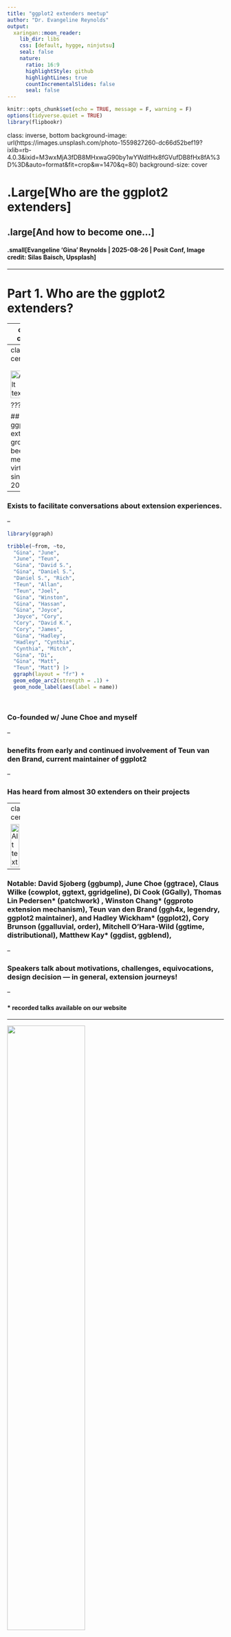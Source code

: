 ```yaml
---
title: "ggplot2 extenders meetup"
author: "Dr. Evangeline Reynolds"
output:
  xaringan::moon_reader:
    lib_dir: libs
    css: [default, hygge, ninjutsu]
    seal: false
    nature:
      ratio: 16:9
      highlightStyle: github
      highlightLines: true
      countIncrementalSlides: false
      seal: false
---
```


```r
knitr::opts_chunk$set(echo = TRUE, message = F, warning = F)
options(tidyverse.quiet = TRUE)
library(flipbookr)

```

class: inverse, bottom
background-image: url(https://images.unsplash.com/photo-1559827260-dc66d52bef19?ixlib=rb-4.0.3&ixid=M3wxMjA3fDB8MHxwaG90by1wYWdlfHx8fGVufDB8fHx8fA%3D%3D&auto=format&fit=crop&w=1470&q=80)
background-size: cover

# .Large[Who are the ggplot2 extenders]

## .large[And how to become one...]

#### .small[Evangeline 'Gina' Reynolds \| 2025-08-26 \| Posit Conf, Image credit: Silas Baisch, Upsplash]

---

# Part 1. Who are the ggplot2 extenders?




---
class: center
<!-- # So instead of answering Part I. 'who are the ggplot2 extenders?’ -->

<!-- -- -->

<!-- # as 'who has extended ggplot2’, -->

<!-- Who are the authors of the extension packages that you may know -->

<img src="images/clipboard-4242710445.png" width="125%" alt="Alt text" />


---
class: center
<!-- # But, actually I'm here to advertise a ggplot2 extension meetup/club/working group… -->

<!-- --- -->

<!-- # Also known as 'the ggplot2 extenders' -->


<img src="images/clipboard-527321121.png" width="65%" alt="Alt text" />


???

## ‘the ggplot2 extenders’ group has been meeting virtually since April 2022

--

### Exists to facilitate conversations about extension experiences.

--

```r
library(ggraph)

tribble(~from, ~to,
  "Gina", "June",
  "June", "Teun",
  "Gina", "David S.",
  "Gina", "Daniel S.",
  "Daniel S.", "Rich",
  "Teun", "Allan",
  "Teun", "Joel",
  "Gina", "Winston",
  "Gina", "Hassan",
  "Gina", "Joyce",
  "Joyce", "Cory",
  "Cory", "David K.",
  "Cory", "James",
  "Gina", "Hadley",
  "Hadley", "Cynthia",
  "Cynthia", "Mitch",
  "Gina", "Di",
  "Gina", "Matt",
  "Teun", "Matt") |>
  ggraph(layout = "fr") + 
  geom_edge_arc2(strength = .1) + 
  geom_node_label(aes(label = name))
  
  


```


### Co-founded w/ June Choe and myself

--

### benefits from early and continued involvement of Teun van den Brand, current maintainer of ggplot2

--

### Has heard from almost 30 extenders on their projects

---
class: center

<img src="images/clipboard-836013170.png" width="65%" alt="Alt text" />


---

### Notable: David Sjoberg (ggbump), **June Choe (ggtrace),** Claus Wilke (cowplot, ggtext, ggridgeline), Di Cook (GGally), Thomas Lin Pedersen\* (patchwork) , Winston Chang\* (ggproto extension mechanism), Teun van den Brand (ggh4x, legendry, ggplot2 maintainer), and Hadley Wickham\* (ggplot2), **Cory Brunson (ggalluvial, order), Mitchell O’Hara-Wild (ggtime, distributional), Matthew Kay\* (ggdist, ggblend),**

--

### Speakers talk about motivations, challenges, equivocations, design decision — in general, extension journeys!

--

#### \* recorded talks available on our website


---

![](images/clipboard-4093491883.png){width="60%"}

## And since spring 2024, our between-meeting discussions has also been an exciting space to exchange ideas about extension strategies and design choices!

--

### - almost 100 discussions initiated

--

### - more than 1000 contributionscontact 

---

# Part II.  How to become one? 

# bit.ly/ggplot2extenders

---

... But, why join us? Why be interest in ggplot2 extension at all?


---

<!-- For this question I will just try to get bring you along with personal story... -->

<!-- So we are trying to teach my son Spanish.  He's been in an immersion class, and we do books and sometimes speak Spanish at home. -->

<!-- --- -->

<!-- But you know what?  -->

<!-- ---  -->

<!-- The results are pretty mixed. -->

<!-- --- -->

<!-- You know what his number 1 phrase is? -->

---
class: inverse, center, middle


# Dime en Inglés.

--

# (Tell me in English)



???
 
And I guess I'm actually pretty sympathetic to this sentiment.  Because actually I see a lot of parallels between what he's saying --- tell me in my first language--- and what has me so fixated on data viz, ggplot2 and ggplot2 extension.  


---
class: inverse, center, middle


# Tell me in pictures.

???

Instead of saying 'Dime en Inglés' I might say 'Tell me in pictures'.  Tell me in visual language - cause isn't that really our 'first' language. 

Visual information has been informative since day one for most people, and it continues to be a superhighway throughout our lives.  It's 'preattentively processed' so we don't need to expend effort or focus to see patterns, outliers, distributions.

It's effortless, no-friction communication.  

<!-- So I'm happy if someone sits me down and explains things in s -->
<!-- A lot of us who feel compelled to visualize our data and fixate on figures in reports or papers are 'Tell me in pictures' people. -->


But you know, just going back to Spanish v. English, even though just using English might be the easy choice, we just can't give up on Spanish because... 


---
class: inverse, center, middle

# Orthography

# (how you spell stuff) 

--

Like English is a disaster... And Spanish is a delight.  Say it, write it down, read it back. It sounds just the way you right it.  Everyone deserves to have a great spelling experience!  

<!-- Express yourself without worrying, hmm I'm not sure if this is spelled right.  You have to go down some rabbit hole on the origin of the word to know how to correctly spell a word. -->


---

And ggplot2 is kind of like this... It let's you write down your plot in such an intuitve way.  

---


# Hadley Wickham:

> ### And, you know, I'd get a dataset. And, *in my head I could very clearly kind of picture*, I want to put this on the x-axis. Let's put this on the y-axis, draw a line, put some points here, break it up by this variable.

--

> ### And then, like, getting that vision out of my head, and into reality, it's just really, really hard. Just, like, felt harder than it should be. Like, there's a lot of custom programming involved...

---
class: inverse, middle, center

# 'I just want to spell my plot how it sounds.' (paraphrase)

------------------------------------------------------------------------

<!-- > ### where I just felt, like, to me, I just wanted to say, like, you know, *this is what I'm thinking, this is how I'm picturing this plot. Like you're the computer 'Go and do it'.* -->



---

And so much of the time ggplot2 just nails it... 

---

```r
library(tidyverse)
library(gapminder)
gapminder %>%  # data from package
  filter(year == 2002) ->
gapminder_2002

theme_grey(base_size =18) |>
  theme_set()
```


`r chunk_reveal("scatter0", title = "## easy to write, easy to read ggplot2...", widths = c(2,3))`

```r
gapminder_2002 |>
  ggplot() +
  aes(x = gdpPercap) +
  aes(y = lifeExp) +
  geom_point() +
  geom_smooth() +
  facet_wrap(vars(continent))
```

---

## ggplot2's 'graphical poems' 

--
# articulated. 
--

# staccato.  
--

# bubbly. 
--

# effervescent. 


---


# Hadley:

> ## the Grammar of Graphics [is] easy because you've just got all these...

--
> ## nice 
--

> ## little  
--

> ## decomposable 
--

> ## components.

---

class: inverse, bottom
background-image: url(https://images.unsplash.com/photo-1517093911940-08cb5b3952e7?q=80&w=444&auto=format&fit=crop&ixlib=rb-4.1.0&ixid=M3wxMjA3fDB8MHxwaG90by1wYWdlfHx8fGVufDB8fHx8fA%3D%3D)
background-size: cover

---

And ggplot2 extension helps you keep thing easy and stacatto.


---

Instead of ...




circle packing routine. 


---

you can do...

```r
library(ggcirclepack)
gapminder_2002 |>
  ggplot() +
  aes(area = pop, 
      id = country) + 
  geom_circlepack() + 
  geom_circlepack_text(color = "white") + 
  coord_equal()
```


---

```r
geom_residual_springs <- ggsprings:::geom_residual_springs


```


```r
library(ggsprings)
anscombe |>
  ggplot() +
  aes(x = x1) +
  aes(y = y1) +
  geom_point() +
  geom_smooth(method = "lm") + 
  geom_residual_springs(method = "lm")
```


```


Bubbly ggplot2! 

---

Instead of...


```r


```


---

you can do 


---


Springy ggplot2!

---

<!-- --- -->

<!-- class: inverse, bottom -->
<!-- background-image: url(images/frueling_ubers_jahr_articulation.png) -->
<!-- background-size: contain -->

<!-- --- -->

<!-- [00:00-00:04 intro](https://youtu.be/ytqXCO3-lOs?si=rF8znHifImsacwXo&t=1) -->



---


But it's not always like that


---

# What's the graphical poem here?

```r
library(ggplot2)
ggplot(airquality) +
  aes(x = Ozone) +
  geom_rug() +
  geom_histogram() +
  ggxmean::geom_x_mean()
```

??? Consider for example, a the seemingly simple enterprise of adding a vertical line at the mean of x, perhaps atop a histogram or density plot.

---

`r chunk_reveal("basic", title = "### What's the *base* ggplot2 experience")`

```r
airquality %>%
  ggplot(data = .) +
  aes(x = Ozone) +
  geom_rug() +
  geom_histogram() +
  geom_vline(
    xintercept =
      mean(airquality$Ozone,
           na.rm = T)
    )
```

???

Creating this plot requires greater focus on ggplot2 *syntax*, likely detracting from discussion of *the mean* that statistical instructors desire. It may require a discussion about dollar sign syntax and how geom_vline is actually a special geom -- an annotation -- rather than being mapped to the data. None of this is relevant to the point you as an instructor aim to make: maybe that the the mean is the balancing point of the data or maybe a comment about skewness.




---

class: inverse, bottom
background-image: url(https://images.unsplash.com/photo-1742531616501-3fdd94e5a435?q=80&w=858&auto=format&fit=crop&ixlib=rb-4.1.0&ixid=M3wxMjA3fDB8MHxwaG90by1wYWdlfHx8fGVufDB8fHx8fA%3D%3D)
background-size: cover



<!-- --- -->


<!-- > ### 'ggplot2 [is] the best thing ever.' Dewey Dunningham -->

<!-- -- -->

<!-- > ### The plot-element articulation lets you 'ggplot2 let's you speak your plots into existence.' -- Thomas Lin Pedersen -->


<!-- > ### Unfettered conversations with your data.  (Visual information is processed 'preattentively' - seeing patterns, ..., is effortless) -->

---

### Adding the conditional means?

```r
# precompute
airquality_by_month <- airquality %>%
  group_by(Month) %>%
  summarise(
    Ozone_mean =
      mean(Ozone, na.rm = T)
    ) #BREAK

ggplot(airquality) +  #BREAK
  aes(x = Ozone) + #BREAK
  geom_histogram() + #BREAK
  facet_grid(rows = vars(Month)) + #BREAK
  geom_vline(data = 
               airquality_by_month,
             aes(xintercept =
               Ozone_mean))  #BREAK
```





---

`r chunk_reveal("cond_means_hard", break_type = "user")`



???

Further, for the case of adding a vertical line at the mean for different subsets of the data, a different approach is required. This enterprise may take instructor/analyst/student on an even larger detour -- possibly googling, and maybe landing on the following stack overflow page where 11,000 analytics souls (some repeats to be sure) have landed:


---


![](images/arch-in-square.png)


---

![](images/why_so_loud.jpg)

---

# Part II How to become one...? 

A. Lots of failure. Alone. 
B. More guided... 

---

## ggbump

```r
library(tidyverse)
theme_set(theme_gray(base_size = 18))
us_and_peers <- c("United States", "Germany", 
                  "United Kingdom", "France", 
                  "Canada")

gapminder::gapminder %>% 
  filter(country %in% us_and_peers) %>% 
  mutate(life_exp_rank = rank(-lifeExp), 
         .by = year) ->
us_cohort_life_exp_rank_2020
```

---

`r chunk_reveal("bump")`

```r
library(tidyverse)
library(ggbump)

us_cohort_life_exp_rank_2020 %>% 
  ggplot() + 
  aes(x = year) + 
  aes(y = life_exp_rank) + 
  geom_point() + 
  aes(color = country) + 
  geom_bump() #<<
```

---

# This plot composition is so *staccato*!


```r
life_exp_rank_2020 %>% 
  ggplot() + 
  aes(x = year, 
      y = life_exp_rank, 
      color = country) + 
  geom_point() + 
  geom_bump()  #<<
```

---

## Saw Thomas Lin Pederson's talk 'Extending your ability to extend ggplot2' January 2020  geom_circle() - (live at RStudio::Conf)

--

#### and tried

--

#### and failed 

--

#### and tried

--

#### and failed

--

####  and kind of figured things out in December 2020....

--

And it was everything I'd hoped for!

---

My experience, might be pretty typical... 2x I've heard folks say 'extension is not for the faint of heart'.



---

# - 'I have two kids, it's so hard to be so deep in ggplot, it takes at least two days just to get all the information in your head again.  So I'm struggling with maintaining [ggbump, ggaluvial, ggsankey]'

--

# Delivering new layer extensions can be costly.

---

# - 'I have 200 kids...'  Univeristy Professor

---

# - 'I have 1000 kids...'  Academy Curriculum Director

---

# - 'I have a thesis to finish'  Graduate Student

---

# - 'I have to have the results in 10 minutes, and then I need to start working on 5 other reports' Business Analyst



---

## Recognizing demands on peoples time and attention.

--

## Talk central question:  Can we lower the costs to delivering layer extension?

---

## Especially in academic setting...

--

## ... (These people generally have staggeringly good extension ideas, and academic setting has potential to have ripple effect since educators have a *lot* of trainees...) :-)

---

# 'How to extend ggplot2 while drowning'...?

--

## managing 'care tasks' ...

![](https://m.media-amazon.com/images/I/61DJiOiZeGL._SY445_SX342_QL70_FMwebp_.jpg)


---

## 1. extension is be an analytic 'care task' - can help you in the long run

--

## 2. but in the short run, barriers to entry and maintanance present a burden


---

# 'How to extend ggplot2 without drowning'...?

### new, low code extension. (experimental) <<






---

```r
knitr::include_graphics("../../posit-consulting/report_figures/unnamed-chunk-35-1.svg")
```

---

```r
knitr::include_graphics("../../posit-consulting/report_figures/unnamed-chunk-35-2.svg")
```


---

```r
knitr::include_graphics("../../posit-consulting/report_figures/unnamed-chunk-35-3.svg")
```





<!-- ### - This doesn't feel like the effervecent ggplot2 ... 😞  -->

<!-- -- -->

<!-- ### - I actually have to really focus/think to write/read this plot composition...  ️😖 -->

<!-- -- -->

<!-- ### - I'm not used to that!! 😭 -->

<!-- --- -->

<!-- ### - but base ggplot2 would be really bloated if it tried to to everything for us. -->

---

### - Enter extension...

---

`r chunk_reveal("extension_fix")`

```r
ggplot(airquality) +
  aes(x = Ozone) +
  geom_histogram() +
  ggxmean::geom_x_mean() +
  facet_grid(rows = vars(Month))
```



---

# But you may be thinking…

--

## ‘ggplot2 extenders’ …

--

## wouldn't that be for extenders? …

--

## I’m not an extender. ⛔️

---

# Maybe you have a latent extender in you…

---

class: inverse, bottom
background-image: url(https://images.unsplash.com/photo-1559827260-dc66d52bef19?ixlib=rb-4.0.3&ixid=M3wxMjA3fDB8MHxwaG90by1wYWdlfHx8fGVufDB8fHx8fA%3D%3D&auto=format&fit=crop&w=1470&q=80)
background-size: cover

---

# Part II. How do you become a ggplot2 extender?

## … we want to be more active in the education space and have more events that welcome to ggplot2 users (latent extenders).

---

# Events of general interest (ggplot2 users) coming up this fall:

--

### - ggplot2 4.0.0 release party, Friday Oct 3rd 💿

--

### - ggplot2 X LLMs (ggpal)

--

### - ggplot2 X interactivity (ggiraph with David Gohels)

---

# ‘Extension is not for the faint of heart...’

--

# ‘I found extension daunting...’

--

# Education: ‘Easy geom\_\*() recipes’… aimed at beginners (ggplot2 users). <https://evamaerey.github.io/easy-geom-recipes/>

---

## Easy recipes 2025... 3 examples, 3 exercises, 3 objectives:

## - 1. Learn how to prepare compute for group-wise computation in a layer

--

## - 2. Learn how to define a Stat (and test)

--

## - 3. Learn how to combine a Stat and Geom into a user-facing function

---

## How to make it easy?

## - easy, familiar (boring) compute

--

## - step-by-step

--

## - pre step (Step 0) - connect it to what you know (get the job done with base ggplot2)

---



![](images/clipboard-1390069760.png)

---


![](images/clipboard-2716183368.png)

---



![](images/clipboard-1097542246.png)

---


![](images/clipboard-748695718.png)

---
class: inverse, center, middle

# 'Thanks for sharing these recipes! I've never written my own 'geoms' because I had no idea where to start, but with this resource I'll be putting this to use in my own work soon.'

---
class: inverse, center, middle

# 'Thank you for putting this into the world' Thomas Lin Pederson

---

# 'Easy geom_*() recipes'


## Tested by newcomers.

--

## Vetted by other experts.

--

## Feedback refined. (survey + focus groups)

--

## Kept up-to-date. (ggplot2 4.0.0 release-aware - and now 4 examples, 4 exercises, 4 objectives...)

---
class: inverse, middle, center


# *'It was that easy. And I felt empowered as a result of that…. But you know, like, my problem isn’t gonna be that easy.'*

---

## Realistic! These *are* 'easy' recipes.

--

## But we have a support group for when thing are hard (ggplot2 extenders)… (and more educational resources in the works)

--

# We'd be glad to see you at the extenders meetup or in our discussions!!

---
class: center, middle

# Thank you!

# website: bit.ly/ggplot2extenders

# join form: bit.ly/ggplot2extenderscontact

# easy recipes: bit.ly/easy-geom-recipes

---

<!-- ##  -->

<!-- #  -->

<!-- # Outline -->

<!-- ## Why data visualization? (preattentive processing - effortless, efficient data communication) -->

<!-- -- -->

<!-- ## Why ggplot2? (effortless plot specification, like 'spontaneous language in conversation' - like should 'grammar of graphics' be 'language of graphics') -->

<!-- -- -->

<!-- ## Why extension? (allows for fluency to continue in domains 'base' ggplot2 doesn't support) -->

<!-- -- -->

<!-- ## How to support extenders (newcomers to extension)? -->

<!-- -   New educational material -->

<!-- -   & community -->

<!-- <!-- ## And how the recipes came to be... -->


<!-- <!-- -- -->



<!-- <!-- ## What the ggplot2 4.0.0 release means for the recipes -->

--\>

<!-- -- -->

<!-- ```{r setup, include=FALSE} -->

<!-- knitr::opts_chunk$set(echo = TRUE, cache = F, warning = F, message = F) -->

<!-- options(tidyverse.quiet = TRUE) -->

<!-- library(flipbookr) -->

<!-- library(tidyverse) -->

<!-- isi_donor_url <- "https://www.isi-stats.com/isi/data/prelim/OrganDonor.txt" -->

<!-- donor <- read_delim(isi_donor_url) %>% -->

<!--   select(Default, Choice) %>%  -->

<!--   mutate(decision = ifelse(Choice == "donor", "donor (1)", "not (0)")) %>%  -->

<!--   mutate(decision = fct_rev(decision))  -->

<!-- ``` -->

<!-- ------------------------------------------------------------------------ -->

<!-- ###  -->

<!-- Effortless consumption of information - -->

<!-- 'preattentive processing' -->

<!-- 1/5 of second to identify shapes, patterns, anomolies, regions of high density etc. -->

<!-- -- -->

<!-- With no 'hit' to cognitive resources. -->

<!-- ------------------------------------------------------------------------ -->

<!-- > ### "When I need to make sense of some data ... [ggplot2] continues to be just the best thing ever." -- Dewey Dunningham -->

<!-- -- -->

<!-- # Me: Same! ('You had me at hello'...) -->

<!-- --- -->

<!-- class: middle, inverse, center -->

<!-- # It lets you *'speak your plot into existence'*. (Thomas Lin Pederson) (so your data can easily speak back to you! i.e. reveal patterns) -->

<!-- --- -->

<!-- ```{r, include = F} -->

<!--  knitr::opts_chunk$set(echo = F, comment = "", message = F,  -->

<!--                        warning = F, cache = T, fig.retina = 3) -->

<!--  library(tidyverse) -->

<!--  library(flipbookr) -->

<!--  library(xaringanthemer) -->

<!--  xaringanthemer::mono_light( -->

<!--    base_color = "#02075D", -->

<!--    # header_font_google = google_font("Josefin Sans"), -->

<!--    # text_font_google   = google_font("Montserrat", "200", "200i"), -->

<!--    # code_font_google   = google_font("Droid Mono"), -->

<!--    text_font_size = ".85cm", -->

<!--    code_font_size = ".15cm") -->

<!-- theme_set(theme_gray(base_size = 20)) -->

<!-- ``` -->

<!-- --- -->

<!-- class: inverse, center, middle -->

<!-- > # "the Grammar of Graphics makes [building plots] easy because you've just got all these, like, little nice decomposable components" -- Hadley Wickham -->

<!-- --- -->



<!-- |                                                                                                                                                                                                                                                               | -->

<!-- |----| -->

<!-- | \> \### ... and I'd also been reading about the Grammar of Graphics by Leland Wilkinson, I got to meet him a couple of times and ... I was, like, this book has been, like, written for me. <https://www.trifacta.com/podcast/tidy-data-with-hadley-wickham/> | -->

<!-- ```{r, include = F} -->

<!-- library(tidyverse) -->

<!-- library(gapminder) -->

<!-- gapminder %>%  # data from package -->

<!--   filter(year == 2002) -> -->

<!-- gapminder_2002 -->

<!-- ``` -->

<!-- ------------------------------------------------------------------------ -->

<!-- r chunk_reveal("scatter", title = "## ggplot2 nails it...", widths = c(2,3))` -->

<!-- ```{r scatter, include = F} -->

<!-- ggplot(data = gapminder_2002) + -->

<!--   aes(x = gdpPercap) + -->

<!--   aes(y = lifeExp) +  -->

<!--   geom_point() +   -->

<!--   geom_smooth() + -->

<!--   facet_wrap(vars(continent)) -->

<!-- ``` -->

<!-- <!-- --- -->

--\>

<!-- <!-- class: inverse, center, middle -->

--\>

<!-- <!-- > # "I'd never know quite how to get things done with matplotlib.  But with ggplot2 I could understand it without even looking at documentation (paraphrase) - Hassan Kibirige (plotnine: 'grammar of graphics for python' author) --> --\>

<!-- <!-- --- -->

--\>

<!-- <!-- # Hans Rosling & BBC in 2010   -->

--\>

<!-- <!-- <iframe width="767" height="431" src="https://www.youtube.com/embed/jbkSRLYSojo?list=PL6F8D7054D12E7C5A" frameborder="0" allow="accelerometer; autoplay; encrypted-media; gyroscope; picture-in-picture" allowfullscreen></iframe> -->

--\>

<!-- <!-- https://www.youtube.com/embed/jbkSRLYSojo?list=PL6F8D7054D12E7C5A -->

--\>

<!-- <!-- --- -->

--\>

<!-- <!-- ## ... I know having the data is not enough. I have to show it in ways people both enjoy and understand -->

--\>

<!-- <!-- ```{r, out.width="65%", fig.align='center'} -->

--\>

<!-- <!-- knitr::include_graphics("images/hans_argument.png") -->

--\>

<!-- <!-- ``` -->

--\>

<!-- <!-- --- -->

--\>

<!-- <!-- # 'Here we go. Life expectancy on the y-axis' -->

--\>

<!-- <!-- ```{r, out.width="80%"} -->

--\>

<!-- <!-- knitr::include_graphics("images/hans_y_axis.png") -->

--\>

<!-- <!-- ``` -->

--\>

<!-- <!-- --- -->

--\>

<!-- <!-- # 'On the x-axis, wealth' -->

--\>

<!-- <!-- ```{r, out.width="80%"} -->

--\>

<!-- <!-- knitr::include_graphics("images/hans_x_axis.png") -->

--\>

<!-- <!-- ``` -->

--\>

<!-- <!-- --- -->

--\>

<!-- <!-- # 'Colors represent the different continents' -->

--\>

<!-- <!-- ```{r, out.width="80%"} -->

--\>

<!-- <!-- knitr::include_graphics("images/hans_colors.png") -->

--\>

<!-- <!-- ``` -->

--\>

<!-- <!-- --- -->

--\>

<!-- <!-- # 'Size represents population' -->

--\>

<!-- <!-- ```{r, out.width="80%"} -->

--\>

<!-- <!-- knitr::include_graphics("images/hans_size.png") -->

--\>

<!-- <!-- ``` -->

--\>

<!-- <!-- --- -->

--\>

<!-- <!-- class: inverse, center, middle -->

--\>

<!-- <!-- #  Response to speaking plot into existence? -->

--\>

<!-- <!-- -- -->

--\>

<!-- <!-- # 10 million views... -->

--\>

<!-- <!-- -- -->

--\>

<!-- <!-- (also does animation at the end... which I don't show) -->

--\>

<!-- <!-- --- -->

--\>

<!-- ```{r, out.width="45%"} -->

<!-- knitr::include_graphics("../../ggram/transcriber_of_imagined_plots.png") -->

<!-- ``` -->

<!-- ------------------------------------------------------------------------ -->

<!-- ## But, sometimes we don't have the vocabulary that's needed to keep 'speaking' fluently. -->

<!-- ------------------------------------------------------------------------ -->

<!-- ## Example: What's the graphical poem here? -->

<!-- ```{r, echo = F} -->

<!-- library(ggplot2) -->

<!-- ggplot(airquality) +  -->

<!--   aes(x = Ozone) +  -->

<!--   geom_rug() +  -->

<!--   geom_histogram() +  -->

<!--   ggxmean::geom_x_mean() -->

<!-- ``` -->

<!-- ??? Consider for example, a the seemingly simple enterprise of adding a vertical line at the mean of x, perhaps atop a histogram or density plot. -->

<!-- ------------------------------------------------------------------------ -->

<!-- r chunk_reveal("basic", title = "### What's the *base* ggplot2 experience")` -->

<!-- ```{r basic} -->

<!-- airquality %>%  -->

<!--   ggplot(data = .) +  -->

<!--   aes(x = Ozone) +  -->

<!--   geom_rug() +  -->

<!--   geom_histogram() +  -->

<!--   geom_vline( -->

<!--     xintercept =  -->

<!--       mean(airquality$Ozone,  -->

<!--            na.rm = T) -->

<!--     ) -> -->

<!-- g -->

<!-- ``` -->

<!-- ??? Creating this plot requires greater focus on ggplot2 *syntax*, likely detracting from discussion of *the mean* that statistical instructors desire. It may require a discussion about dollar sign syntax and how geom_vline is actually a special geom -- an annotation -- rather than being mapped to the data. None of this is relevant to the point you as an instructor aim to make: maybe that the the mean is the balancing point of the data or maybe a comment about skewness. -->

<!-- ------------------------------------------------------------------------ -->

<!-- ### Adding the conditional means? -->

<!-- ```{r cond_means_hard, echo = F} -->

<!-- airquality %>%  -->

<!--   group_by(Month) %>%  -->

<!--   summarise( -->

<!--     Ozone_mean =  -->

<!--       mean(Ozone, na.rm = T) -->

<!--     ) -> -->

<!-- airquality_by_month -->

<!-- ggplot(airquality) +  -->

<!--   aes(x = Ozone) +  -->

<!--   geom_histogram() +  -->

<!--   facet_grid(rows = vars(Month)) + -->

<!--   geom_vline(data = airquality_by_month,  -->

<!--              aes(xintercept =  -->

<!--                Ozone_mean)) -->

<!-- ``` -->

<!-- ??? -->

<!-- Further, for the case of adding a vertical line at the mean for different subsets of the data, a different approach is required. This enterprise may take instructor/analyst/student on an even larger detour -- possibly googling, and maybe landing on the following stack overflow page where 11,000 analytics souls (some repeats to be sure) have landed: -->

<!-- ------------------------------------------------------------------------ -->

<!-- r chunk_reveal("cond_means_hard", title = "#### Conditional means (may require a trip to stackoverflow!)")` -->

<!-- ------------------------------------------------------------------------ -->

<!-- # Why is something like geom_smooth() is so easy, and my mean of x line is so hard? -->

<!-- ------------------------------------------------------------------------ -->

<!-- ## ggbump -->

<!-- ```{r, echo = F} -->

<!-- library(tidyverse) -->

<!-- theme_set(theme_gray(base_size = 18)) -->

<!-- us_and_peers <- c("United States", "Germany",  -->

<!--                   "United Kingdom", "France",  -->

<!--                   "Canada") -->

<!-- gapminder::gapminder %>%  -->

<!--   filter(country %in% us_and_peers) %>%  -->

<!--   mutate(life_exp_rank = rank(-lifeExp),  -->

<!--          .by = year) -> -->

<!-- us_cohort_life_exp_rank_2020 -->

<!-- ``` -->

<!-- ------------------------------------------------------------------------ -->

<!-- r chunk_reveal("bump")` -->

<!-- ```{r bump, include = F} -->

<!-- library(tidyverse) -->

<!-- library(ggbump) -->

<!-- us_cohort_life_exp_rank_2020 %>%  -->

<!--   ggplot() +  -->

<!--   aes(x = year) +  -->

<!--   aes(y = life_exp_rank) +  -->

<!--   geom_point() +  -->

<!--   aes(color = country) +  -->

<!--   geom_bump() #<< -->

<!-- ``` -->

<!-- ------------------------------------------------------------------------ -->

<!-- # Snappy Graphical Poem!!! -->

<!-- -- -->

<!-- # Some nice plot Ar.ti.cu.la.tion! -->

<!-- -- -->

<!-- # Grateful when plot composition is *staccato*. -->

<!-- ```{r, eval = F} -->

<!-- life_exp_rank_2020 %>%  -->

<!--   ggplot() +  -->

<!--   aes(x = year,  -->

<!--       y = life_exp_rank,  -->

<!--       color = country) +  -->

<!--   geom_point() +  -->

<!--   geom_bump()  #<< -->

<!-- ``` -->

<!-- ------------------------------------------------------------------------ -->

<!-- ## Saw Thomas Lin Pederson's talk 'Extending your ability to extend ggplot2' January 2020 geom_circle() - (live at RStudio::Conf) -->

<!-- -- -->

<!-- #### and tried -->

<!-- -- -->

<!-- #### and failed -->

<!-- -- -->

<!-- #### and tried -->

<!-- -- -->

<!-- #### and failed -->

<!-- -- -->

<!-- #### and kind of figured things out in December 2020.... -->

<!-- -- -->

<!-- And it was everything I'd hoped for! -->

<!-- ------------------------------------------------------------------------ -->

<!-- My experience, might be pretty typical... 2x I've heard folks say 'extension is not for the faint of heart'. -->

<!-- ------------------------------------------------------------------------ -->

<!-- # Wanted to fit in more extension to my life -->

<!-- -- -->

<!-- ## Fall 2021 Independent studies... <https://github.com/EvaMaeRey/ay_2022_2_advanced_individual_study-> -->

<!-- ### - `geom_high_leverage` Morgan -->

<!-- ### - `geom_high_influence` Madison -->

<!-- ------------------------------------------------------------------------ -->

<!-- ## Spring 2022 independent study: make a tutorial. -->

<!-- ### w/ Morgan: 'a no-struggle introduction to layer extension, for unsophisticated ggplot2 users' -->

<!-- ------------------------------------------------------------------------ -->

<!-- ## 3 examples, 3 exercises, 3 objectives: -->

<!-- -- -->

<!-- ## - 1. Learn how to prepare compute for group-wise computation in a layer -->

<!-- -- -->

<!-- ## - 2. Learn how to define a Stat (and test) -->

<!-- -- -->

<!-- ## - 3. Learn how to combine a Stat and Geom into a user-facing function -->

<!-- ------------------------------------------------------------------------ -->

<!-- ## How to make it easy? -->

<!-- ## - easy, familiar (boring) compute -->

<!-- -- -->

<!-- ## - step-by-step -->

<!-- -- -->

<!-- ## - pre step (Step 0) - connect it to what you know (get the job done with base ggplot2) -->

<!-- ------------------------------------------------------------------------ -->

<!-- # Stat-based geom\_\*() functions is focus. Why? -->

<!-- ## - Stats are easy\* -->

<!-- -- -->

<!-- ## - `geoms_\*()`s are familiar -->

<!-- -- -->

<!-- -   relatively easy compared to Geoms and position... -->

<!-- ------------------------------------------------------------------------ -->

<!-- # Stat-based geom\_\*() functions is focus. Why? -->

<!-- #### \> I've used ggplot for a very long time... Conceptually I get $$the difference between `stat_*()` functions and `geom_()*`s functions.$$ But... I would not put `+ stat_*()` anything. That's not something I would naturally do after using the gg platform... for 10 years. -->

<!-- ------------------------------------------------------------------------ -->

<!-- ## In 2023, survey, focus group about bare-bones, download a .Rmd -->

<!-- -- -->

<!-- ## 2024 Moved to webr/quarto, added explanation (I didn't really have much vocabulary in 2023!) -->

<!-- -- -->

<!-- ## May 2025 survey + focus group... -->

<!-- ------------------------------------------------------------------------ -->

<!-- ## Participant profile -->

<!-- ```{r, echo = F, fig.show='hold', out.width="25%"} -->

<!-- files <- fs::dir_ls("../../posit-consulting/report_figures/") -->

<!-- knitr::include_graphics(path = files[1]) -->

<!-- knitr::include_graphics(path = files[2]) -->

<!-- knitr::include_graphics(path = files[3]) -->

<!-- knitr::include_graphics(path = files[4]) -->

<!-- knitr::include_graphics(path = files[5]) -->

<!-- knitr::include_graphics(path = files[6]) -->

<!-- knitr::include_graphics(path = files[7]) -->

<!-- knitr::include_graphics(path = files[8]) -->

<!-- ``` -->

<!-- ------------------------------------------------------------------------ -->

<!-- ```{r} -->

<!-- knitr::include_graphics("../../posit-consulting/step0.png") -->

<!-- ``` -->

<!-- ------------------------------------------------------------------------ -->

<!-- ```{r} -->

<!-- knitr::include_graphics("../../posit-consulting/step1.png") -->

<!-- ``` -->

<!-- ------------------------------------------------------------------------ -->

<!-- ```{r} -->

<!-- knitr::include_graphics("../../posit-consulting/step3.png") -->

<!-- ``` -->

<!-- ------------------------------------------------------------------------ -->

<!-- ```{r} -->

<!-- knitr::include_graphics("../../posit-consulting/done.png") -->

<!-- ``` -->

<!-- ------------------------------------------------------------------------ -->

<!-- ## Participant feedback -->

<!-- ```{r, echo = F, fig.show='hold'} -->

<!-- files <- fs::dir_ls("../../posit-consulting/report_figures/") -->

<!-- knitr::include_graphics(path = files[11]) -->

<!-- knitr::include_graphics(path = files[12]) -->

<!-- knitr::include_graphics(path = files[13]) -->

<!-- knitr::include_graphics(path = files[14]) -->

<!-- knitr::include_graphics(path = files[15]) -->

<!-- knitr::include_graphics(path = files[16]) -->

<!-- knitr::include_graphics(path = files[17]) -->

<!-- knitr::include_graphics(path = files[18]) -->

<!-- ``` -->

<!-- ------------------------------------------------------------------------ -->

<!-- # 'You are here 𐄂' -->

<!-- -- -->

<!-- ## Now 'easy geom recipes' X July 2025 release -->

<!-- -- -->

<!-- ggplot2 release party at ggplot2 extenders meetup. -->

<!-- ------------------------------------------------------------------------ -->

<!-- > # It was that easy. And I felt empowered as a result of that…. But you know, like, my problem isn’t gonna be that easy. -->

<!-- ------------------------------------------------------------------------ -->

<!-- Support group... -->

<!-- ------------------------------------------------------------------------ -->

<!-- ------------------------------------------------------------------------ -->

<!-- # In next ggplot2 release -->

<!-- ```{r, echo = F} -->

<!-- library(ggplot2) -->

<!-- StatMedians <- ggproto("StatMedians", Stat) -->

<!-- ``` -->

<!-- ------------------------------------------------------------------------ -->

<!-- > #### 'take care to match the argument order and naming used in the ggplot2’s constructors so you don’t surprise your users.' -->

<!-- -- -->

<!-- #### Writing user-facing function will get so easy! (and maybe a little more mysterious...) -->

<!-- ```{r, eval = T, echo = T} -->

<!-- stat_medians <- make_constructor(StatMedians, geom = "point") -->

<!-- geom_medians <- make_constructor(GeomPoint, stat = "medians") -->

<!-- geom_medians -->

<!-- ``` -->

<!-- ------------------------------------------------------------------------ -->

<!-- ### Also, -->

<!-- -- -->

<!-- ### 'I've opened a PR for adding a 'manual' stat, where essentially the compute_group() method is available to the user. -->

<!-- ### Probably a lot of your recipes work there as well, without having to actually build a Stat :)' - Teun in extenders discussions Sept 2024 -->

<!-- <https://github.com/tidyverse/ggplot2/pull/6143> -->

<!-- ------------------------------------------------------------------------ -->

<!-- ### ggplot2 4.0.0 Epilogue: our vline at mean of x motivating example w/ ggplot2 4.0.0 stat_manual... Not bad! -->

<!-- ```{r, echo = T, fig.show="hold", out.width="25%"} -->

<!-- library(ggplot2) -->

<!-- ggplot(airquality) + -->

<!--   aes(x = Ozone) + -->

<!--   geom_histogram() + -->

<!--   stat_manual(geom = GeomVline, -->

<!--               fun = ~ summarize(.x, xintercept = mean(x, na.rm = T))) -->

<!-- last_plot() +  -->

<!--   facet_grid(rows = vars(Month)) -->

<!-- ``` -->

<!-- ------------------------------------------------------------------------ -->

<!-- ## Willing to type a tad more: `geom_xmean` 'easy recipes approach' X ggplot2 4.0.0's make_constructor()? -->

<!-- ```{r, fig.show="hold"} -->

<!-- compute_means <- function(data, scales){ -->

<!--   data |> summarise(xintercept = mean(x, na.rm = T))  -->

<!-- } -->

<!-- StatXmean <- ggproto("StatXmean",  -->

<!--                      Stat,  -->

<!--                      compute_group = compute_means,  -->

<!--                      required_aes = "x") -->

<!-- geom_xmean <- make_constructor(GeomVline, stat = StatXmean) -->

<!-- ``` -->

<!-- ------------------------------------------------------------------------ -->

<!-- # --\> the ggplot2 experience! -->

<!-- ```{r, out.width="25%", echo= T, fig.show='hold'} -->

<!-- ggplot(airquality) + -->

<!--   aes(x = Ozone) + -->

<!--   geom_histogram() + -->

<!--   geom_xmean() #<< -->

<!-- last_plot() +  -->

<!--   facet_grid(rows = vars(Month)) -->

<!-- ``` -->

<!-- ------------------------------------------------------------------------ -->

<!-- ## But, stat_manual made me feel I should cover more territory (lest you ask why do I need the recipes, I can get everything done w/ stat_manual) -->

<!-- -- -->

<!-- So now there are 4 recipes, where compute_panel is introduced (not just compute_group) in recipe 2 and used in 3 and 4. -->

<!-- ------------------------------------------------------------------------ -->

<!-- New questions... -->

<!-- ## Are `compute_panel` recipes they still accessible, interesting enough, correct? -->

<!-- -- -->

<!-- ## Do you still feel motivated by `compute_group` Stat example given stat_manual? -->

<!-- ------------------------------------------------------------------------ -->

<!-- > Wait, why did we do a Stat and not a Geom like, like ... the tutorial starts with, you're gonna make a geom\_*() but I made a stat\_*(). -->

<!-- ------------------------------------------------------------------------ -->

<!-- > **Participant H** I just think that it's weird to have two things that live at the $$same level$$, because ultimately they all filter down to layer. And it's really a layer that you're creating. -->

<!-- ------------------------------------------------------------------------ -->

<!-- > **Participant D** There's a sense in which also, like, you feel that maybe everything should just be 'layer\_'. But the problem is that nobody actually does that in practice. And so, you know, you would be teaching something, and it would be kind of a ggplot variant that nobody else really uses. -->

<!-- ------------------------------------------------------------------------ -->

<!-- > 'Stat objects are almost always paired with a geom\_\*() constructor because most ggplot2 users are accustomed to adding geom\_\*()s, not stat\_\*()s, when building up a plot.' - ggplot2 book, Extension springs case study -->

<!-- ```{r} -->

<!-- knitr::include_graphics("../../posit-consulting/report_figures/unnamed-chunk-35-1.svg") -->

<!-- ``` -->

<!-- ------------------------------------------------------------------------ -->

<!-- ```{r} -->

<!-- knitr::include_graphics("../../posit-consulting/report_figures/unnamed-chunk-35-2.svg") -->

<!-- ``` -->

<!-- ------------------------------------------------------------------------ -->

<!-- ```{r} -->

<!-- knitr::include_graphics("../../posit-consulting/report_figures/unnamed-chunk-35-3.svg") -->

<!-- ``` -->
